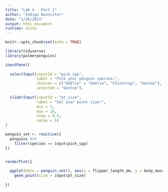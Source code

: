 ```yaml
---
title: "Lab 4 - Part 1"
author: "Indigo Bannister"
date: "1/26/2021"
output: html_document
runtime: shiny
---
```


```r
knitr::opts_chunk$set(echo = TRUE)

library(tidyverse)
library(palmerpenguins)

```


```r

inputPanel(
  
  selectInput(inputId = "pick_spp",
              label = "Pick your penguin species:",
              choices = c("AdElie" = "Adelie", "Chinstrap", "Gentoo"),
              selected = "Gentoo"),
  
  sliderInput(inputId = "pt_size",
              label = "Set your point size:",
              min = 1,
              max = 10,
              step = 0.5,
              value = 5)
) 

penguin_set <- reactive({
  penguins %>% 
    filter(species == input$pick_spp)
})


renderPlot({
  
  ggplot(data = penguin_set(), aes(x = flipper_length_mm, y = body_mass_g)) +
    geom_point(size = input$pt_size)
  
})

```


